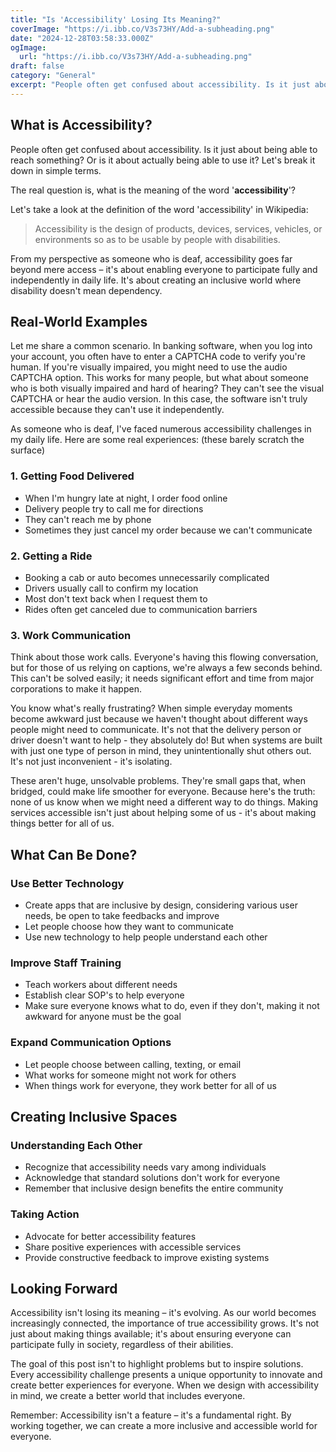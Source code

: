 ```yaml
---
title: "Is 'Accessibility' Losing Its Meaning?"
coverImage: "https://i.ibb.co/V3s73HY/Add-a-subheading.png"
date: "2024-12-28T03:58:33.000Z"
ogImage:
  url: "https://i.ibb.co/V3s73HY/Add-a-subheading.png"
draft: false
category: "General"
excerpt: "People often get confused about accessibility. Is it just about being able to reach something? Or is it about actually being able to use it? Let's break it down in simple terms."
---
```


## What is Accessibility?

People often get confused about accessibility. Is it just about being able to reach something? Or is it about actually being able to use it? Let's break it down in simple terms.

The real question is, what is the meaning of the word '**accessibility**'?

Let's take a look at the definition of the word 'accessibility' in Wikipedia:

> Accessibility is the design of products, devices, services, vehicles, or environments so as to be usable by people with disabilities.

From my perspective as someone who is deaf, accessibility goes far beyond mere access – it's about enabling everyone to participate fully and independently in daily life. It's about creating an inclusive world where disability doesn't mean dependency.

## Real-World Examples

Let me share a common scenario. In banking software, when you log into your account, you often have to enter a CAPTCHA code to verify you're human. If you're visually impaired, you might need to use the audio CAPTCHA option. This works for many people, but what about someone who is both visually impaired and hard of hearing? They can't see the visual CAPTCHA or hear the audio version. In this case, the software isn't truly accessible because they can't use it independently.

As someone who is deaf, I've faced numerous accessibility challenges in my daily life. Here are some real experiences: (these barely scratch the surface)

### 1. Getting Food Delivered
- When I'm hungry late at night, I order food online
- Delivery people try to call me for directions
- They can't reach me by phone
- Sometimes they just cancel my order because we can't communicate

### 2. Getting a Ride
- Booking a cab or auto becomes unnecessarily complicated
- Drivers usually call to confirm my location
- Most don't text back when I request them to
- Rides often get canceled due to communication barriers

### 3. Work Communication
Think about those work calls. Everyone's having this flowing conversation, but for those of us relying on captions, we're always a few seconds behind. This can't be solved easily; it needs significant effort and time from major corporations to make it happen.


You know what's really frustrating? When simple everyday moments become awkward just because we haven't thought about different ways people might need to communicate. It's not that the delivery person or driver doesn't want to help - they absolutely do! But when systems are built with just one type of person in mind, they unintentionally shut others out. It's not just inconvenient - it's isolating.

These aren't huge, unsolvable problems. They're small gaps that, when bridged, could make life smoother for everyone. Because here's the truth: none of us know when we might need a different way to do things. Making services accessible isn't just about helping some of us - it's about making things better for all of us.

## What Can Be Done?

### Use Better Technology
- Create apps that are inclusive by design, considering various user needs, be open to take feedbacks and improve
- Let people choose how they want to communicate
- Use new technology to help people understand each other

### Improve Staff Training
- Teach workers about different needs
- Establish clear SOP's to help everyone
- Make sure everyone knows what to do, even if they don't, making it not awkward for anyone must be the goal

### Expand Communication Options
- Let people choose between calling, texting, or email
- What works for someone might not work for others
- When things work for everyone, they work better for all of us

## Creating Inclusive Spaces

### Understanding Each Other
- Recognize that accessibility needs vary among individuals
- Acknowledge that standard solutions don't work for everyone
- Remember that inclusive design benefits the entire community

### Taking Action
- Advocate for better accessibility features
- Share positive experiences with accessible services
- Provide constructive feedback to improve existing systems

## Looking Forward

Accessibility isn't losing its meaning – it's evolving. As our world becomes increasingly connected, the importance of true accessibility grows. It's not just about making things available; it's about ensuring everyone can participate fully in society, regardless of their abilities.

The goal of this post isn't to highlight problems but to inspire solutions. Every accessibility challenge presents a unique opportunity to innovate and create better experiences for everyone. When we design with accessibility in mind, we create a better world that includes everyone.

Remember: Accessibility isn't a feature – it's a fundamental right. By working together, we can create a more inclusive and accessible world for everyone.
